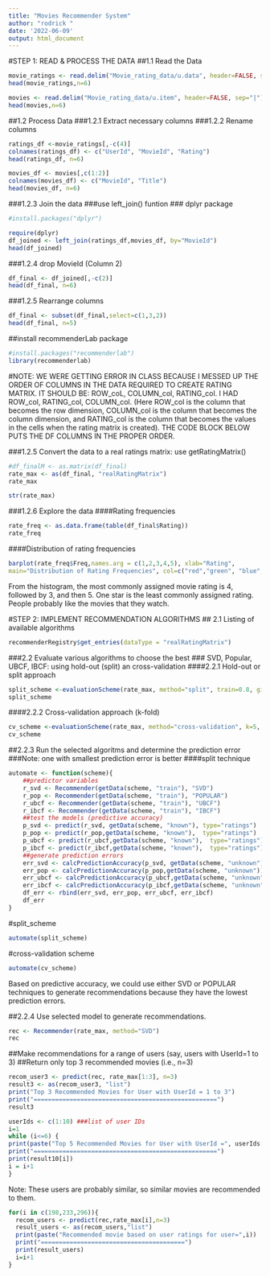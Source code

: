 ---
title: "Movies Recommender System"
author: "rodrick "
date: '2022-06-09'
output: html_document
---

#STEP 1: READ & PROCESS THE DATA
##1.1 Read the Data
```{r}
movie_ratings <- read.delim("Movie_rating_data/u.data", header=FALSE, sep="\t")
head(movie_ratings,n=6)
```


```{r}
movies <- read.delim("Movie_rating_data/u.item", header=FALSE, sep="|")
head(movies,n=6)
```
##1.2 Process Data
###1.2.1 Extract necessary columns
###1.2.2 Rename columns
```{r}
ratings_df <-movie_ratings[,-c(4)]
colnames(ratings_df) <- c("UserId", "MovieId", "Rating")
head(ratings_df, n=6)
```
```{r}
movies_df <- movies[,c(1:2)]
colnames(movies_df) <- c("MovieId", "Title")
head(movies_df, n=6)
```

###1.2.3 Join the data
###use left_join() funtion
### dplyr package
```{r}
#install.packages("dplyr")
```

```{r}
require(dplyr)
df_joined <- left_join(ratings_df,movies_df, by="MovieId")
head(df_joined)
```
###1.2.4 drop MovieId  (Column 2)
```{r}
df_final <- df_joined[,-c(2)]
head(df_final, n=6)
```
###1.2.5 Rearrange columns
```{r}
df_final <- subset(df_final,select=c(1,3,2))
head(df_final, n=5)
```
##install recommenderLab package
```{r}
#install.packages("recommenderlab")
library(recommenderlab)
```
#NOTE: WE WERE GETTING ERROR IN CLASS BECAUSE I MESSED UP THE ORDER OF COLUMNS IN THE DATA REQUIRED TO CREATE RATING MATRIX. IT SHOULD BE: ROW_coL, COLUMN_col, RATING_col. I HAD ROW_col, RATING_col, COLUMN_col. (Here ROW_col is the column that becomes the row dimension, COLUMN_col is the column that becomes the column dimension, and RATING_col is the column that becomes the values in the cells when the rating matrix is created). THE CODE BLOCK BELOW PUTS THE DF COLUMNS IN THE PROPER ORDER.

###1.2.5 Convert the data to a real ratings matrix: use getRatingMatrix()
```{r}
#df_finalM <- as.matrix(df_final)
rate_max <- as(df_final, "realRatingMatrix")
rate_max
```
```{r}
str(rate_max)
```

###1.2.6 Explore the data
####Rating frequencies
```{r}
rate_freq <- as.data.frame(table(df_final$Rating))
rate_freq
```
####Distribution of rating frequencies
```{r}
barplot(rate_freq$Freq,names.arg = c(1,2,3,4,5), xlab="Rating",
main="Distribution of Rating Frequencies", col=c("red","green", "blue", "yellow", "salmon"), cex.names=0.7, cex.axis=0.5)
```

From the histogram, the most commonly assigned movie rating is 4, followed by 3, and then 5. One star is the least commonly assigned rating. People probably like the movies that they watch.


#STEP 2: IMPLEMENT RECOMMENDATION ALGORITHMS
## 2.1 Listing of available algorithms 
```{r}
recommenderRegistry$get_entries(dataType = "realRatingMatrix")
```

###2.2 Evaluate various algorithms to choose the best
### SVD, Popular, UBCF, IBCF: using hold-out (split) an cross-validation
####2.2.1 Hold-out or split approach

```{r}
split_scheme <-evaluationScheme(rate_max, method="split", train=0.8, given=5, goodRating=3)
split_scheme
```
####2.2.2 Cross-validation approach (k-fold)
```{r}
cv_scheme <-evaluationScheme(rate_max, method="cross-validation", k=5, given=-1, goodRating=3)
cv_scheme
```
##2.2.3 Run the selected algoritms and determine the prediction error
###Note: one with smallest prediction error is better
####split technique
```{r}
automate <- function(scheme){
    ##predictor variables
    r_svd <- Recommender(getData(scheme, "train"), "SVD")
    r_pop <- Recommender(getData(scheme, "train"), "POPULAR")
    r_ubcf <- Recommender(getData(scheme, "train"), "UBCF")
    r_ibcf <- Recommender(getData(scheme, "train"), "IBCF")
    ##test the models (predictive accuracy)
    p_svd <- predict(r_svd, getData(scheme, "known"), type="ratings")
    p_pop <- predict(r_pop,getData(scheme, "known"),  type="ratings")
    p_ubcf <- predict(r_ubcf,getData(scheme, "known"),  type="ratings")
    p_ibcf <- predict(r_ibcf,getData(scheme, "known"),  type="ratings")
    ##generate prediction errors
    err_svd <- calcPredictionAccuracy(p_svd, getData(scheme, "unknown"))
    err_pop <- calcPredictionAccuracy(p_pop,getData(scheme, "unknown"))
    err_ubcf <- calcPredictionAccuracy(p_ubcf,getData(scheme, "unknown"))
    err_ibcf <- calcPredictionAccuracy(p_ibcf,getData(scheme, "unknown"))
    df_err <- rbind(err_svd, err_pop, err_ubcf, err_ibcf)
    df_err
}
```
#split_scheme
```{r}
automate(split_scheme)
```
#cross-validation scheme
```{r}
automate(cv_scheme)
```
Based on predictive accuracy, we could use either SVD or POPULAR techniques to generate recommendations because they have the lowest prediction errors.

##2.2.4 Use selected model to generate recommendations.
```{r}
rec <- Recommender(rate_max, method="SVD")
rec
```
##Make recommendations for a range of users (say, users with UserId=1 to 3)
##Return only top 3 recommended movies (i.e., n=3)
```{r}
recom_user3 <- predict(rec, rate_max[1:3], n=3)
result3 <- as(recom_user3, "list")
print("Top 3 Recommended Movies for User with UserId = 1 to 3")
print("===================================================")
result3
```
```{r}
userIds <- c(1:10) ###list of user IDs
i=1
while (i<=6) {
print(paste("Top 5 Recommended Movies for User with UserId =", userIds[i]))
print("===================================================")
print(result10[i])
i = i+1
}
```

Note: These users are probably similar, so similar movies are recommended to them.
```{r}
for(i in c(198,233,296)){
  recom_users <- predict(rec,rate_max[i],n=3)
  result_users <- as(recom_users,"list")
  print(paste("Recommended movie based on user ratings for user=",i))
  print("========================================")
  print(result_users)
  i=i+1
}
```
